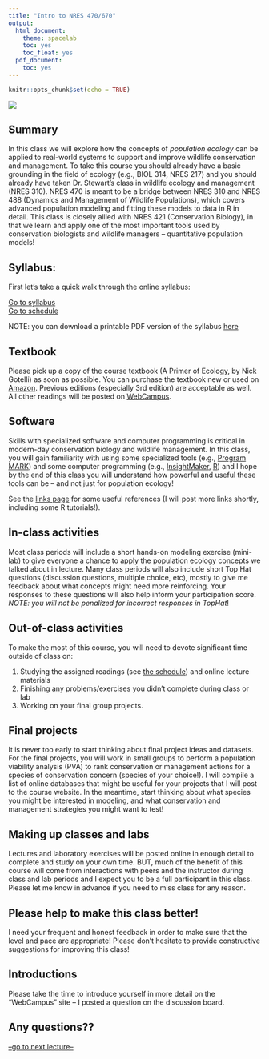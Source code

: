 ```yaml
---
title: "Intro to NRES 470/670"
output:
  html_document:
    theme: spacelab
    toc: yes
    toc_float: yes
  pdf_document:
    toc: yes
---
```


```r
knitr::opts_chunk$set(echo = TRUE)
```


![](prairie_dogs2.jpg)    

## Summary

In this class we will explore how the concepts of *population ecology* can be applied to real-world systems to support and improve wildlife conservation and management. To take this course you should already have a basic grounding in the field of ecology (e.g., BIOL 314, NRES 217) and you should already have taken Dr. Stewart's class in wildlife ecology and management (NRES 310). NRES 470 is meant to be a bridge between NRES 310 and NRES 488 (Dynamics and Management of Wildlife Populations), which covers advanced population modeling and fitting these models to data in R in detail. This class is closely allied with NRES 421 (Conservation Biology), in that we learn and apply one of the most important tools used by conservation biologists and wildlife managers -- quantitative population models!    

## Syllabus:
First let's take a quick walk through the online syllabus:

[Go to syllabus](index.html)   
[Go to schedule](schedule.html)

NOTE: you can download a printable PDF version of the syllabus [here](Syllabus.pdf)     

## Textbook
Please pick up a copy of the course textbook (A Primer of Ecology, by Nick Gotelli) as soon as possible. You can purchase the textbook new or used on [Amazon](https://www.amazon.com/Primer-Ecology-Fourth-Nicholas-Gotelli/dp/0878933182/ref=sr_1_1?s=books&ie=UTF8&qid=1484867155&sr=1-1&keywords=a+primer+of+ecology). Previous editions (especially 3rd edition) are acceptable as well. All other readings will be posted on [WebCampus](https://unr.instructure.com/).

## Software
Skills with specialized software and computer programming is critical in modern-day conservation biology and wildlife management. In this class, you will gain familiarity with using some specialized tools (e.g., [Program MARK](http://www.phidot.org/software/mark/)) and some computer programming (e.g., [InsightMaker](https://insightmaker.com/), [R](https://cran.r-project.org/)) and I hope by the end of this class you will understand how powerful and useful these tools can be -- and not just for population ecology!

See the [links page](Links.html) for some useful references (I will post more links shortly, including some R tutorials!).

## In-class activities
Most class periods will include a short hands-on modeling exercise (mini-lab) to give everyone a chance to apply the population ecology concepts we talked about in lecture. Many class periods will also include short Top Hat questions (discussion questions, multiple choice, etc), mostly to give me feedback about what concepts might need more reinforcing. Your responses to these questions will also help inform your participation score. _NOTE: you will not be penalized for incorrect responses in TopHat_!   

## Out-of-class activities
To make the most of this course, you will need to devote significant time outside of class on:    

1. Studying the assigned readings (see [the schedule](schedule.html)) and online lecture materials        
2. Finishing any problems/exercises you didn't complete during class or lab        
3. Working on your final group projects.      

## Final projects
It is never too early to start thinking about final project ideas and datasets. For the final projects, you will work in small groups to perform a population viability analysis (PVA) to rank conservation or management actions for a species of conservation concern (species of your choice!). I will compile a list of online databases that might be useful for your projects that I will post to the course website. In the meantime, start thinking about what species you might be interested in modeling, and what conservation and management strategies you might want to test!      

## Making up classes and labs
Lectures and laboratory exercises will be posted online in enough detail to complete and study on your own time. BUT, much of the benefit of this course will come from interactions with peers and the instructor during class and lab periods and I expect you to be a full participant in this class. Please let me know in advance if you need to miss class for any reason.    

## Please help to make this class better!
I need your frequent and honest feedback in order to make sure that the level and pace are appropriate! Please don't hesitate to provide constructive suggestions for improving this class!

## Introductions
Please take the time to introduce yourself in more detail on the "WebCampus" site -- I posted a question on the discussion board.  

## Any questions??


[--go to next lecture--](LECTURE1.html)




